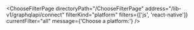 

<ChooseFilterPage
  directoryPath="/ChooseFilterPage"
  address="/lib-v1/graphqlapi/connect"
  filterKind="platform"
  filters={['js', 'react-native']}
  currentFilter="all"
  message={'Choose a platform:'}
/>
